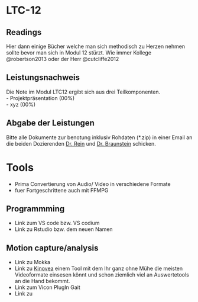 # LTC-12 {.unnumbered}

## Readings

Hier dann einige Bücher welche man sich methodisch zu Herzen nehmen sollte bevor man sich in Modul 12 stürzt. Wie immer Kollege @robertson2013 oder der Herr @cutcliffe2012

::: callout-important
## Leistungsnachweis

Die Note im Modul LTC12 ergibt sich aus drei Teilkomponenten.\
- Projektpräsentation (00%)\
- xyz (00%)
:::

## Abgabe der Leistungen

Bitte alle Dokumente zur benotung inklusiv Rohdaten (\*.zip) in einer Email an die beiden Dozierenden [Dr. Rein](mailto:r.rein@dshs-koeln.de) und [Dr. Braunstein](mailto:braunstein@dshs-koeln.de) schicken.

# Tools

-   Prima Convertierung von Audio/ Video in verschiedene Formate\
-   fuer Fortgeschrittene auch mit FFMPG

## Programmming

-   Link zum VS code bzw. VS codium
-   Link zu Rstudio bzw. dem neuen Namen

## Motion capture/analysis

-   Link zu Mokka
-   Link zu [Kinovea](https://www.kinovea.org) einem Tool mit dem Ihr ganz ohne Mühe die meisten Videoformate einsesen könnt und schon ziemlich viel an Auswertetools an die Hand bekommt.
-   Link zum Vicon PlugIn Gait
-   Link zu
